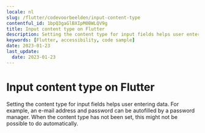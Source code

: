 ```yaml
---
locale: nl
slug: /flutter/codevoorbeelden/input-content-type
contentful_id: 1bpQ3gaGlBXIpM0BWLQV9g
title: Input content type on Flutter
description: Setting the content type for input fields helps user entering data.
keywords: [Flutter, accessibility, code sample]
date: 2023-01-23
last_update:
  date: 2023-01-23
---
```


# Input content type on Flutter

Setting the content type for input fields helps user entering data. For example, an e-mail address and password can be autofilled by a password manager. When the content type has not been set, this might not be possible to do automatically.

<CodeSample id="input-content-type" platform="flutter" locale="nl"/>
